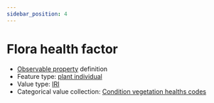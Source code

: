 ```yaml
---
sidebar_position: 4
---
```



# Flora health factor

- [Observable property](/viewers/dawe-vocabs?uri=https://linked.data.gov.au/def/nrm/2c1a3361-76a1-4037-af73-7fa580dae07f) definition
- Feature type: [plant individual](http://linked.data.gov.au/def/tern-cv/60d7edf8-98c6-43e9-841c-e176c334d270)
- Value type: [IRI](https://w3id.org/tern/ontologies/tern/IRI)
- Categorical value collection: [Condition vegetation healths codes](/viewers/dawe-vocabs?uri=https://linked.data.gov.au/def/nrm/92f30a6f-f19f-4c6b-af4b-914f79b2b2f3)

<Example
  protocolModule="targeted-survey-flora-protocol-population"
  observableProperty="https://linked.data.gov.au/def/nrm/2c1a3361-76a1-4037-af73-7fa580dae07f"
/>
